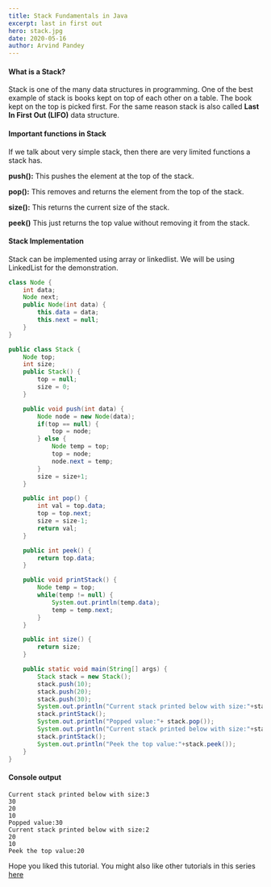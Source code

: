```yaml
---
title: Stack Fundamentals in Java
excerpt: last in first out
hero: stack.jpg
date: 2020-05-16
author: Arvind Pandey
---
```


#### What is a Stack?

Stack is one of the many data structures in programming.
One of the best example of stack is books kept on top of each other on a table. The book kept on the top is picked first. For the same reason stack is also called **Last In First Out (LIFO)** data structure.

#### Important functions in Stack

If we talk about very simple stack, then there are very limited functions a stack has.

**push():** This pushes the element at the top of the stack.

**pop():** This removes and returns the element from the top of the stack.

**size():** This returns the current size of the stack.

**peek()** This just returns the top value without removing it from the stack.

#### Stack Implementation

Stack can be implemented using array or linkedlist.
We will be using LinkedList for the demonstration.

```java
class Node {
    int data;
    Node next;
    public Node(int data) {
        this.data = data;
        this.next = null;
    }
}

public class Stack {
    Node top;
    int size;
    public Stack() {
        top = null;
        size = 0;
    }

    public void push(int data) {
        Node node = new Node(data);
        if(top == null) {
            top = node;
        } else {
            Node temp = top;
            top = node;
            node.next = temp;
        }
        size = size+1;
    }

    public int pop() {
        int val = top.data;
        top = top.next;
        size = size-1;
        return val;
    }

    public int peek() {
        return top.data;
    }

    public void printStack() {
        Node temp = top;
        while(temp != null) {
            System.out.println(temp.data);
            temp = temp.next;
        }
    }

    public int size() {
        return size;
    }

    public static void main(String[] args) {
        Stack stack = new Stack();
        stack.push(10);
        stack.push(20);
        stack.push(30);
        System.out.println("Current stack printed below with size:"+stack.size());
        stack.printStack();
        System.out.println("Popped value:"+ stack.pop());
        System.out.println("Current stack printed below with size:"+stack.size());
        stack.printStack();
        System.out.println("Peek the top value:"+stack.peek());
    }
}
```

#### Console output

```console
Current stack printed below with size:3
30
20
10
Popped value:30
Current stack printed below with size:2
20
10
Peek the top value:20
```

Hope you liked this tutorial.
You might also like other tutorials in this series <a href="/data-structure-fundamentals-in-java">here</a>